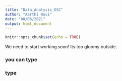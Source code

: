```yaml
---
title: "Data_Analysis_OSC"
author: "Aarthi Ravi"
date: "08/06/2021"
output: html_document
---
```


```r
knitr::opts_chunk$set(echo = TRUE)
```

We need to start working soon! Its too gloomy outside.

### you can type
### type